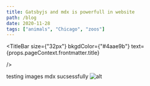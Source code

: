 ```yaml
---
title: Gatsbyjs and mdx is powerfull in website
path: /blog
date: 2020-11-28
tags: ["animals", "Chicago", "zoos"]
---
```


<TitleBar
  size={"32px"}
  bkgdColor={"#4aae9b"}
  text={props.pageContext.frontmatter.title}
  
/>

testing images mdx sucsessfully
![alt](https://images.unsplash.com/photo-1498409785966-ab341407de6e?ixlib=rb-1.2.1&ixid=MXwxMjA3fDB8MHxwaG90by1wYWdlfHx8fGVufDB8fHw%3D&auto=format&fit=crop&w=760&q=80)
